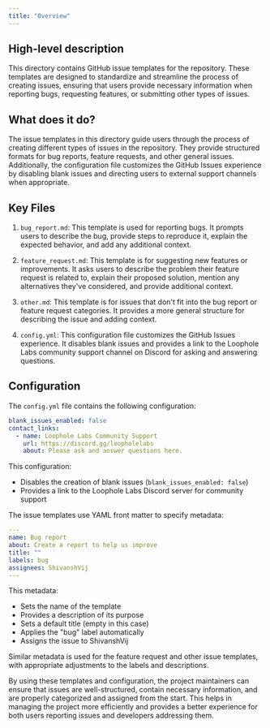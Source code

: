 ```yaml
---
title: "Overview"
---
```


## High-level description
This directory contains GitHub issue templates for the repository. These templates are designed to standardize and streamline the process of creating issues, ensuring that users provide necessary information when reporting bugs, requesting features, or submitting other types of issues.

## What does it do?
The issue templates in this directory guide users through the process of creating different types of issues in the repository. They provide structured formats for bug reports, feature requests, and other general issues. Additionally, the configuration file customizes the GitHub Issues experience by disabling blank issues and directing users to external support channels when appropriate.

## Key Files
1. `bug_report.md`: This template is used for reporting bugs. It prompts users to describe the bug, provide steps to reproduce it, explain the expected behavior, and add any additional context.

2. `feature_request.md`: This template is for suggesting new features or improvements. It asks users to describe the problem their feature request is related to, explain their proposed solution, mention any alternatives they've considered, and provide additional context.

3. `other.md`: This template is for issues that don't fit into the bug report or feature request categories. It provides a more general structure for describing the issue and adding context.

4. `config.yml`: This configuration file customizes the GitHub Issues experience. It disables blank issues and provides a link to the Loophole Labs community support channel on Discord for asking and answering questions.

## Configuration
The `config.yml` file contains the following configuration:

```yaml
blank_issues_enabled: false
contact_links:
  - name: Loophole Labs Community Support
    url: https://discord.gg/loopholelabs
    about: Please ask and answer questions here.
```

This configuration:
- Disables the creation of blank issues (`blank_issues_enabled: false`)
- Provides a link to the Loophole Labs Discord server for community support

The issue templates use YAML front matter to specify metadata:

```yaml
---
name: Bug report
about: Create a report to help us improve
title: ""
labels: bug
assignees: ShivanshVij
---
```

This metadata:
- Sets the name of the template
- Provides a description of its purpose
- Sets a default title (empty in this case)
- Applies the "bug" label automatically
- Assigns the issue to ShivanshVij

Similar metadata is used for the feature request and other issue templates, with appropriate adjustments to the labels and descriptions.

By using these templates and configuration, the project maintainers can ensure that issues are well-structured, contain necessary information, and are properly categorized and assigned from the start. This helps in managing the project more efficiently and provides a better experience for both users reporting issues and developers addressing them.